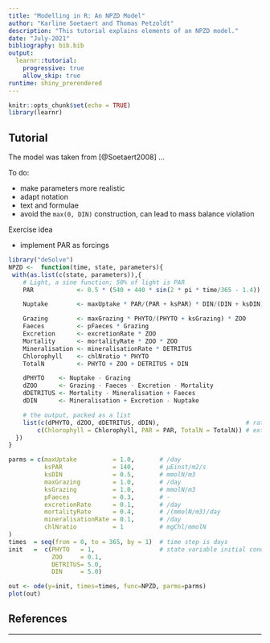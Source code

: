 ```yaml
---
title: "Modelling in R: An NPZD Model"
author: "Karline Soetaert and Thomas Petzoldt"
description: "This tutorial explains elements of an NPZD model."
date: "July-2021"
bibliography: bib.bib
output: 
  learnr::tutorial:
    progressive: true
    allow_skip: true
runtime: shiny_prerendered
---
```


```r
knitr::opts_chunk$set(echo = TRUE)
library(learnr)
```

## Tutorial

The model was taken from [@Soetaert2008] ...

To do: 

- make parameters more realistic
- adapt notation
- text and formulae
- avoid the `max(0, DIN)` construction, can lead to mass balance violation


Exercise idea

- implement PAR as forcings

```r
library("deSolve")
NPZD <-  function(time, state, parameters){
 with(as.list(c(state, parameters)),{
    # Light, a sine function; 50% of light is PAR
    PAR            <- 0.5 * (540 + 440 * sin(2 * pi * time/365 - 1.4))

    Nuptake        <- maxUptake * PAR/(PAR + ksPAR) * DIN/(DIN + ksDIN) * PHYTO

    Grazing        <- maxGrazing * PHYTO/(PHYTO + ksGrazing) * ZOO
    Faeces         <- pFaeces * Grazing
    Excretion      <- excretionRate * ZOO
    Mortality      <- mortalityRate * ZOO * ZOO
    Mineralisation <- mineralisationRate * DETRITUS
    Chlorophyll    <- chlNratio * PHYTO
    TotalN         <- PHYTO + ZOO + DETRITUS + DIN

    dPHYTO    <- Nuptake - Grazing
    dZOO      <- Grazing - Faeces - Excretion - Mortality
    dDETRITUS <- Mortality - Mineralisation + Faeces
    dDIN      <- Mineralisation + Excretion - Nuptake

    # the output, packed as a list
    list(c(dPHYTO, dZOO, dDETRITUS, dDIN),                        # rate of change
        c(Chlorophyll = Chlorophyll, PAR = PAR, TotalN = TotalN)) # extra outputs
  })
}

parms = c(maxUptake          = 1.0,       # /day
          ksPAR              = 140,       # µEinst/m2/s
          ksDIN              = 0.5,       # mmolN/m3
          maxGrazing         = 1.0,       # /day
          ksGrazing          = 1.0,       # mmolN/m3
          pFaeces            = 0.3,       # -
          excretionRate      = 0.1,       # /day
          mortalityRate      = 0.4,       # /(mmolN/m3)/day
          mineralisationRate = 0.1,       # /day
          chlNratio          = 1          # mgChl/mmolN
)
times  = seq(from = 0, to = 365, by = 1)  # time step is days
init   =  c(PHYTO   = 1,                  # state variable initial conditions, units mmolN/m3
            ZOO     = 0.1,
            DETRITUS= 5.0,
            DIN     = 5.0)
```

```r
out <- ode(y=init, times=times, func=NPZD, parms=parms)
plot(out)
```

## References

<div id="refs"></div>

----
